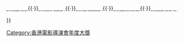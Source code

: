 {{Navbox
| name      = 香港電影導演會年度大獎最佳導演
| state     = <includeonly>{{{state|autocollapse}}}</includeonly>
| title     = [[香港電影導演會年度大獎|<span style="color:#FFFFFF;">香港電影導演會年度大獎</span>]][[香港電影導演會年度大獎最佳導演|<span style="color:#FFC0CB;">最佳導演</span>]]
| bodyclass = hlist
| basestyle = background:#743481;color:white;

| group1 = 2000年代
| list1  = {{Navbox|subgroup
   | listclass = hlist
   | basestyle =  background:#743481;color:white;

   | group1 = 年度傑出導演
   | list1  = * 2005 [[杜琪峯]]、[[陳可辛]]、[[徐克]]
* 2006 [[杜琪峯]]、[[譚家明]]、[[劉偉強]]、[[麥兆輝]]
* 2007 [[許鞍華]]、[[陳可辛]]、[[爾冬陞]]
* 2008 [[許鞍華]]、[[葉偉信]]、[[吳宇森]]
* 2009 [[麥兆輝]]、[[莊文強]]、[[羅啟銳]]、[[陳德森]]
}}

| group2 = 2010年代
| list2  = {{Navbox|subgroup
   | listclass = hlist
   | basestyle = background:#743481;color:white;
   | group1 = 年度傑出導演
   | list1  = * 2010 [[徐克]]、[[林超賢]]、[[彭浩翔]]
* 2011 [[許鞍華]]、[[姜文]]、[[徐克]]
* 2012 [[陸劍青]]、[[梁樂民]]、[[彭浩翔]]、[[鄭保瑞]]
   | group2 = 最佳導演
   | list2  = * 2013 [[王家衛]]
* 2014 [[許鞍華]]
* 2015 [[徐克]]
* 2016 [[周星馳]]、[[曾國祥]]
* 2017 [[張艾嘉]]
* 2018 [[莊文強]]
* 2019 [[曾國祥]]
   }}

| group3 = 2020年代
| list3  = {{Navbox|subgroup
   | listclass = hlist
   | basestyle =  background:#743481;color:white;
   | group1 = 最佳導演
   | list1  = * 2020 [[陳可辛]]
* 2021 [[陳木勝]]
}}

|below  = [[香港電影導演會年度大獎最佳電影|<span style="color:white">最佳電影</span>]]{{·}}[[香港電影導演會年度大獎最佳導演|<span style="color:white">最佳導演</span>]]{{·}}[[香港電影導演會年度大獎最佳男主角|<span style="color:white">最佳男主角</span>]]{{·}}[[香港電影導演會年度大獎最佳女主角|<span style="color:white">最佳女主角</span>]]{{·}}[[香港電影導演會年度大獎最佳新演員|<span style="color:white">最佳新演員</span>]]{{·}}[[香港電影導演會年度大獎新晉導演獎|<span style="color:white">新晉導演獎</span>]]

}}
<noinclude>
[[Category:香港電影導演會年度大獎]]
[[Category:香港電影導演會獎最佳導演得主| ]]
</noinclude>